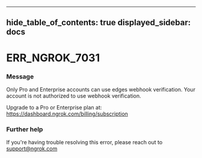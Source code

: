 

---
hide_table_of_contents: true
displayed_sidebar: docs
---


# ERR_NGROK_7031

### Message
Only Pro and Enterprise accounts can use edges webhook verification.
Your account is not authorized to use webhook verification.  

Upgrade to a Pro or Enterprise plan at: https://dashboard.ngrok.com/billing/subscription

<ErrorDetails error="err_ngrok_7031" />



### Further help
If you're having trouble resolving this error, please reach out to [support@ngrok.com](mailto:support@ngrok.com?subject=Help%20with%20ERR_NGROK_7031)

